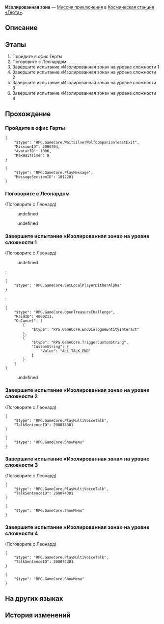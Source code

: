 {{Дополнить|Диалоги.}}
{{Миссия Инфобокс
|id              = 2000705
|Название        = 
|Изображение     = Миссия Освоения Изолированная зона.png
|Тип             = Миссия приключения
|События         = 
|Глава           = 
|Условия         = Завершена [[Миссия компаньона]] ''[[Дух Панклорда]]''
|Персонажи       = Леонард; Первопроходец
|СтартЛокация    = [[Космическая станция «Герта»]] — [[Офис Герты]]
|Локации         = Офис Герты
|Предыдущая      = 
|Следующая       = 
|Награды         = 
}}
'''Изолированная зона''' — [[Миссия приключения]] в [[Космическая станция «Герта»]].

==Описание==
{{Описание|<!--официальное описание из Перекрёстка судеб-->}}

==Этапы==
# Пройдите в офис Герты
# Поговорите с Леонардом
# Завершите испытание «Изолированная зона» на уровне сложности 1
# Завершите испытание «Изолированная зона» на уровне сложности 2
# Завершите испытание «Изолированная зона» на уровне сложности 3
# Завершите испытание «Изолированная зона» на уровне сложности 4

==Прохождение==
{{Дополнить}}


===Пройдите в офис Герты===
{{Описание миссии|локация=Офис Герты|Неразбериха, вызванная Серебряным Волком, наконец закончилась, но Леонард всё ещё обеспокоен...}}
{{Диалог Начало}}
<pre>{
	"$type": "RPG.GameCore.WaitSilverWolfCompanionToastExit",
	"MissionID": 2000704,
	"AvatarID": 1006,
	"MaxWaitTime": 9
}</pre>
<pre>{
	"$type": "RPG.GameCore.PlayMessage",
	"MessageSectionID": 1012201
}</pre>
{{Диалог Конец}}

===Поговорите с Леонардом===
{{Диалог Начало}}

;(Поговорите с Леонард)
<!--Unknown TalkSentence: 200073501-->
:{{Диалог|Стрелка}} undefined
:{{Диалог|Стрелка}} undefined
<!--Unknown TalkSentence: 200073503-->
<!--Unknown TalkSentence: 200073506-->
<!--Unknown TalkSentence: 200073507-->
<!--Unknown TalkSentence: 200073508-->
{{Диалог Конец}}

===Завершите испытание «Изолированная зона» на уровне сложности 1===
{{Описание миссии|локация=Главная контрольная зона|Неразбериха, вызванная Серебряным Волком, наконец закончилась, но Леонард всё ещё обеспокоен.<br />Он просит вас пройти одно испытание, чтобы обеспечить информационную безопасность на станции и сохранить свою работу.}}
{{Диалог Начало}}


;(Поговорите с Леонард)
<!--Unknown TalkSentence: 200073601-->
<!--Unknown TalkSentence: 200073602-->
:{{Диалог|Стрелка}} undefined
:<!--Unknown TalkSentence: 200073604-->
:<pre>{
	"$type": "RPG.GameCore.SetLocalPlayerDitherAlpha"
}</pre>
:<pre>{
	"$type": "RPG.GameCore.OpenTreasureChallenge",
	"RaidID": 4000211,
	"OnCancel": [
		{
			"$type": "RPG.GameCore.EndDialogueEntityInteract"
		},
		{
			"$type": "RPG.GameCore.TriggerCustomString",
			"CustomString": {
				"Value": "ALL_TALK_END"
			}
		}
	]
}</pre>
:{{Диалог|Выход}} undefined
:<!--Unknown TalkSentence: 200073606-->
{{Диалог Конец}}

===Завершите испытание «Изолированная зона» на уровне сложности 2===
{{Диалог Начало}}


;(Поговорите с Леонард)
<pre>{
	"$type": "RPG.GameCore.PlayMultiVoiceTalk",
	"TalkSentenceID": 200074301
}</pre>
<pre>{
	"$type": "RPG.GameCore.ShowMenu"
}</pre>
{{Диалог Конец}}

===Завершите испытание «Изолированная зона» на уровне сложности 3===
{{Диалог Начало}}


;(Поговорите с Леонард)
<pre>{
	"$type": "RPG.GameCore.PlayMultiVoiceTalk",
	"TalkSentenceID": 200074301
}</pre>
<pre>{
	"$type": "RPG.GameCore.ShowMenu"
}</pre>
{{Диалог Конец}}

===Завершите испытание «Изолированная зона» на уровне сложности 4===
{{Диалог Начало}}


;(Поговорите с Леонард)
<pre>{
	"$type": "RPG.GameCore.PlayMultiVoiceTalk",
	"TalkSentenceID": 200074301
}</pre>
<pre>{
	"$type": "RPG.GameCore.ShowMenu"
}</pre>
{{Диалог Конец}}

==На других языках==
{{На других языках
|en   = Sealed Sector
|zhs  = 封锁扇区
|zht  = 封鎖磁區
|ja   = 封鎖セクタ
|ko   = 봉쇄 섹터
|es   = Sector cerrado
|fr   = Secteur bouclé
|ru   = Изолированная зона
|th   = กวาดล้างโซนปิดผนึก
|vi   = Khu Vực Phong Tỏa
|de   = Versiegelter Sektor
|id   = Sektor Tersegel
|pt   = Setor Trancado
}}

==История изменений==
{{История изменений|2.7}}
